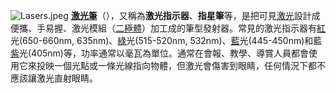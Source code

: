 [[File:Lasers.jpeg|right]] 
'''[[激光筆|激光筆]]'''（{{lang-en|Laser pointer}}），又稱為'''激光指示器'''、'''指星筆'''等，是把可見[[激光|激光]]設計成便攜、手易握、激光模組（[[二極體|二極體]]）加工成的筆型發射器。常見的激光指示器有[[紅|紅]]光(650-660nm, 635nm)、[[綠|綠]]光(515-520nm, 532nm)、[[藍|藍]]光(445-450nm)和藍[[紫|紫]]光(405nm)等，功率通常以毫瓦為單位。通常在會報、教學、導賞人員都會使用它來投映一個光點或一條光線指向物體，但激光會傷害到眼睛，任何情況下都不應該讓激光直射眼睛。
